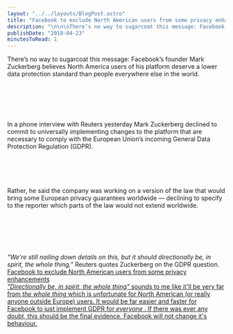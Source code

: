 ```yaml
---
layout: "../../layouts/BlogPost.astro"
title: "Facebook to exclude North American users from some privacy enhancements"
description: "\n\n\nThere’s no way to sugarcoat this message: Facebook’s founder Mark Zuckerberg believes North America users of his platform deserve a lower data protection standard than people everywhere else in the world.\n\n\n\n\n\nIn a phone interview with Reuters yesterday Mark Zuckerberg declined to commit to universally implementing changes to the platform that are necessary to comply with the European Union’s incoming General Data Protection Regulation (GDPR).\n\n\n\n\n\nRather, he said the company was working on a"
publishDate: "2018-04-23"
minutesToRead: 1
---
```


<div class="blockquote">
</div>
<div>
<p>There’s no way to sugarcoat this message: Facebook’s founder Mark Zuckerberg believes North America users of his platform deserve a lower data protection standard than people everywhere else in the world. </p>
<br>
<br>
</br>
<br>
<br> In a phone interview with Reuters yesterday Mark Zuckerberg declined to commit to universally implementing changes to the platform that are necessary to comply with the European Union’s incoming General Data Protection Regulation (GDPR). </br>
<br>
<br>
</br>
<br>
<br> Rather, he said the company was working on a version of the law that would bring some European privacy guarantees worldwide — declining to specify to the reporter which parts of the law would not extend worldwide. </br>
<br>
<br>
</br>
<br>
<br>
</br>
<em>“We’re still nailing down details on this, but it should directionally be, in spirit, the whole thing,”</em>
 Reuters quotes Zuckerberg on the GDPR question. 
<strong>
</strong>
<a href="https://techcrunch.com/2018/04/04/facebook-gdpr-wont-be-universal/?ref="antonsten".com">
<br> Facebook to exclude North American users from some privacy enhancements </br>
</div>
<em>"Directionally be, in spirit, the whole thing"</em>
 sounds to me like it'll be very far from 
<em>the whole thing</e>
</em>
 which is unfortunate for North American (or really anyone outside Europe) users. It would be far easier and faster for Facebook to just implement GDPR for 
<em>everyone</e>
</em>
 . If there was ever any doubt, this should be the final evidence. Facebook will not change it's behaviour.</p>
